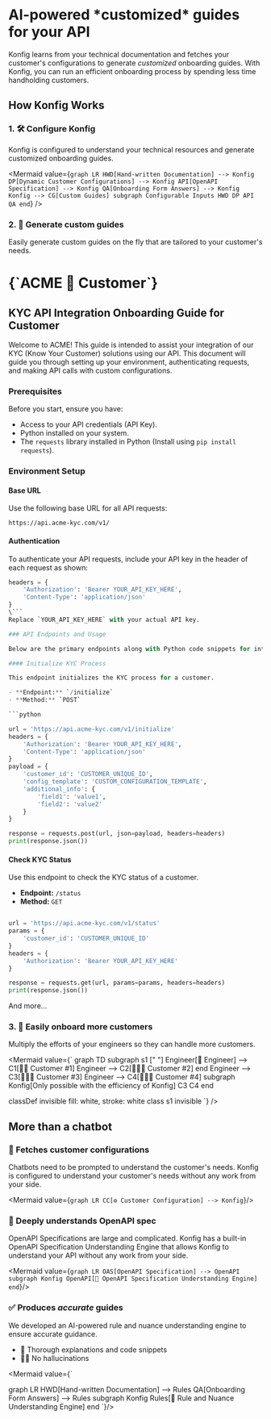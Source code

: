 
<div className="markdown max-w-[760px] px-4 pb-16 pt-16 md:pt-32 mx-auto">

<h1 className="font-extrabold text-4xl md:text-5xl">
<span className="bg-gradient-to-r from-purple-800 to-indigo-600 bg-clip-text text-transparent">AI-powered</span>
*customized* guides for your API
</h1>

Konfig learns from your technical documentation and fetches your customer's configurations to generate *customized* onboarding guides. With Konfig, you can run an efficient onboarding process by spending less time handholding customers.

 <ScheduleDemo/>

<h2 className="font-extrabold underline">
How Konfig Works
</h2>

### 1. 🛠️ Configure Konfig

Konfig is configured to understand your technical resources and generate customized onboarding guides.

<Mermaid
  value={`
graph LR
  HWD[Hand-written Documentation] --> Konfig
  DP[Dynamic Customer Configurations] --> Konfig
  API[OpenAPI Specification] --> Konfig
  QA[Onboarding Form Answers] --> Konfig
  Konfig --> CG[Custom Guides]
  subgraph Configurable Inputs
    HWD
    DP
    API
    QA
  end
    `}
/>

### 2. 📄 Generate custom guides

Easily generate custom guides on the fly that are tailored to your customer's needs.

<div className="max-w-[90vw] block mb-[calc(0.20_*_100%_*_-1)] ">
<div className="scale-75 h-[500px] overflow-scroll origin-top border border-slate-800 shadow-lg p-4 md:p-8">

<h1>{`ACME 🤝 Customer`}</h1>

## KYC API Integration Onboarding Guide for Customer

Welcome to ACME! This guide is intended to assist your integration of our KYC (Know Your Customer) solutions using our API. This document will guide you through setting up your environment, authenticating requests, and making API calls with custom configurations.

### Prerequisites

Before you start, ensure you have:
- Access to your API credentials (API Key).
- Python installed on your system.
- The `requests` library installed in Python (Install using `pip install requests`).

### Environment Setup

#### Base URL

Use the following base URL for all API requests:

```
https://api.acme-kyc.com/v1/
```

#### Authentication

To authenticate your API requests, include your API key in the header of each request as shown:

```python
headers = {
    'Authorization': 'Bearer YOUR_API_KEY_HERE',
    'Content-Type': 'application/json'
}
\```
Replace `YOUR_API_KEY_HERE` with your actual API key.

### API Endpoints and Usage

Below are the primary endpoints along with Python code snippets for interacting with the KYC system:

#### Initialize KYC Process

This endpoint initializes the KYC process for a customer.

- **Endpoint:** `/initialize`
- **Method:** `POST`

```python

url = 'https://api.acme-kyc.com/v1/initialize'
headers = {
    'Authorization': 'Bearer YOUR_API_KEY_HERE',
    'Content-Type': 'application/json'
}
payload = {
    'customer_id': 'CUSTOMER_UNIQUE_ID',
    'config_template': 'CUSTOM_CONFIGURATION_TEMPLATE',
    'additional_info': {
        'field1': 'value1',
        'field2': 'value2'
    }
}

response = requests.post(url, json=payload, headers=headers)
print(response.json())
```

#### Check KYC Status

Use this endpoint to check the KYC status of a customer.

- **Endpoint:** `/status`
- **Method:** `GET`

```python

url = 'https://api.acme-kyc.com/v1/status'
params = {
    'customer_id': 'CUSTOMER_UNIQUE_ID'
}
headers = {
    'Authorization': 'Bearer YOUR_API_KEY_HERE'
}

response = requests.get(url, params=params, headers=headers)
print(response.json())
```

And more...

</div>
</div>

### 3. 🤝 Easily onboard more customers

Multiply the efforts of your engineers so they can handle more customers.

<Mermaid
  value={`
graph TD
  subgraph s1 [" "]
    Engineer[👷 Engineer] --> C1[👨‍💼 Customer #1]
    Engineer --> C2[👩🏼‍💼 Customer #2]
  end
  Engineer --> C3[🧑🏾‍💼 Customer #3]
  Engineer --> C4[👨🏼‍💼 Customer #4]
  subgraph Konfig[Only possible with the efficiency of Konfig]
    C3
    C4
  end

  classDef invisible fill: white, stroke: white
  class s1 invisible
    `}
/>

<h2 className="font-extrabold underline">
More than a chatbot
</h2>

### 🔗 Fetches customer configurations

Chatbots need to be prompted to understand the customer's needs. Konfig is
configured to understand your customer's needs without any work from your side.

<Mermaid value={`
graph LR
  CC[⚙️ Customer Configuration] --> Konfig
`}/>

### 🧠 Deeply understands OpenAPI spec

OpenAPI Specifications are large and complicated. Konfig has a built-in OpenAPI
Specification Understanding Engine that allows Konfig to understand your API
without any work from your side.

<Mermaid value={`
graph LR
  OAS[OpenAPI Specification] --> OpenAPI
  subgraph Konfig
    OpenAPI[🧠 OpenAPI Specification Understanding Engine]
  end
`}/>

### ✅ Produces *accurate* guides

We developed an AI-powered rule and nuance understanding engine to ensure
accurate guidance.

- 🤝 Thorough explanations and code snippets
- 🙅‍♂️ No hallucinations

<Mermaid value={`

graph LR
  HWD[Hand-written Documentation] --> Rules
  QA[Onboarding Form Answers] --> Rules
  subgraph Konfig
    Rules[🧠 Rule and Nuance Understanding Engine]
  end
`}/>

<ScheduleDemo/>

</div>

